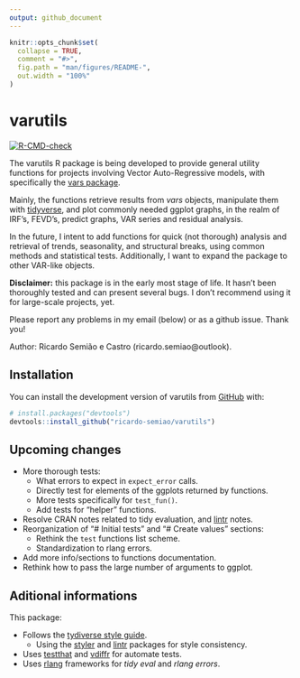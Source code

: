 ```yaml
---
output: github_document
---
```


<!-- README.md is generated from README.Rmd. Please edit that file -->

```r
knitr::opts_chunk$set(
  collapse = TRUE,
  comment = "#>",
  fig.path = "man/figures/README-",
  out.width = "100%"
)
```

# varutils

<!-- badges: start -->
[![R-CMD-check](https://github.com/ricardo-semiao/varutils/actions/workflows/R-CMD-check.yaml/badge.svg)](https://github.com/ricardo-semiao/varutils/actions/workflows/R-CMD-check.yaml)
<!-- badges: end -->

The varutils R package is being developed to provide general utility functions for projects involving Vector Auto-Regressive models, with specifically the [vars package](https://cran.r-project.org/web/packages/vars/index.html).

Mainly, the functions retrieve results from _vars_ objects, manipulate them with [tidyverse](https://www.tidyverse.org/), and plot commonly needed ggplot graphs, in the realm of IRF's, FEVD's, predict graphs, VAR series and residual analysis.

In the future, I intent to add functions for quick (not thorough) analysis and retrieval of trends, seasonality, and structural breaks, using common methods and statistical tests. Additionally, I want to expand the package to other VAR-like objects.

**Disclaimer:** this package is in the early most stage of life. It hasn't been thoroughly tested and can present several bugs. I don't recommend using it for large-scale projects, yet.

Please report any problems in my email (below) or as a github issue. Thank you!

Author: Ricardo Semião e Castro (ricardo.semiao\@outlook).


## Installation

You can install the development version of varutils from [GitHub](https://github.com/) with:

``` r
# install.packages("devtools")
devtools::install_github("ricardo-semiao/varutils")
```

## Upcoming changes

* More thorough tests:
  * What errors to expect in `expect_error` calls.
  * Directly test for elements of the ggplots returned by functions.
  * More tests specifically for `test_fun()`.
  * Add tests for "helper" functions.
* Resolve CRAN notes related to tidy evaluation, and [lintr](https://lintr.r-lib.org/) notes.
* Reorganization of "# Initial tests" and "# Create values" sections:
  * Rethink the `test` functions list scheme.
  * Standardization to rlang errors.
* Add more info/sections to functions documentation.
* Rethink how to pass the large number of arguments to ggplot.


## Aditional informations

This package:

* Follows the [tydiverse style guide](https://style.tidyverse.org/).
  * Using the [styler](https://styler.r-lib.org/) and [lintr](https://lintr.r-lib.org/) packages for style consistency.
* Uses [testthat](https://testthat.r-lib.org/) and [vdiffr](https://vdiffr.r-lib.org/) for automate tests.
* Uses [rlang](https://rlang.r-lib.org/) frameworks for _tidy eval_ and _rlang errors_.
